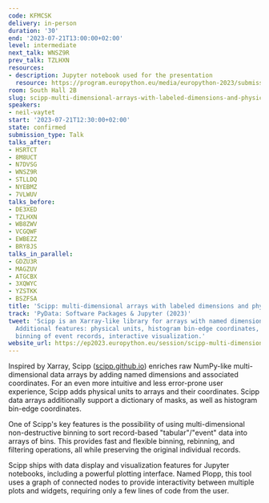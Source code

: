 ```yaml
---
code: KFMCSK
delivery: in-person
duration: '30'
end: '2023-07-21T13:00:00+02:00'
level: intermediate
next_talk: WNSZ9R
prev_talk: TZLHXN
resources:
- description: Jupyter notebook used for the presentation
  resource: https://program.europython.eu/media/europython-2023/submissions/KFMCSK/resources/scipp-europython2023_CjFEojX.ipynb
room: South Hall 2B
slug: scipp-multi-dimensional-arrays-with-labeled-dimensions-and-physical-units
speakers:
- neil-vaytet
start: '2023-07-21T12:30:00+02:00'
state: confirmed
submission_type: Talk
talks_after:
- HSRTCT
- 8M8UCT
- N7DVSG
- WNSZ9R
- STLLDQ
- NYEBMZ
- 7VLWUV
talks_before:
- DE3XED
- TZLHXN
- WB8ZWV
- VCGQWF
- EWBEZZ
- BRY8JS
talks_in_parallel:
- GDZU3R
- MAGZUV
- ATGCBX
- 3XQWYC
- YZSTKK
- BSZFSA
title: 'Scipp: multi-dimensional arrays with labeled dimensions and physical units'
track: 'PyData: Software Packages & Jupyter (2023)'
tweet: 'Scipp is an Xarray-like library for arrays with named dimensions and coordinates.
  Additional features: physical units, histogram bin-edge coordinates, non-destructive
  binning of event records, interactive visualization.'
website_url: https://ep2023.europython.eu/session/scipp-multi-dimensional-arrays-with-labeled-dimensions-and-physical-units
---
```


Inspired by Xarray, Scipp ([scipp.github.io](https://scipp.github.io)) enriches raw NumPy-like multi-dimensional data arrays by adding named dimensions and associated coordinates.
For an even more intuitive and less error-prone user experience, Scipp adds physical units to arrays and their coordinates.
Scipp data arrays additionally support a dictionary of masks, as well as histogram bin-edge coordinates.

One of Scipp's key features is the possibility of using multi-dimensional non-destructive binning to sort record-based "tabular"/"event" data into arrays of bins.
This provides fast and flexible binning, rebinning, and filtering operations, all while preserving the original individual records.

Scipp ships with data display and visualization features for Jupyter notebooks, including a powerful plotting interface.
Named Plopp, this tool uses a graph of connected nodes to provide interactivity between multiple plots and widgets, requiring only a few lines of code from the user.